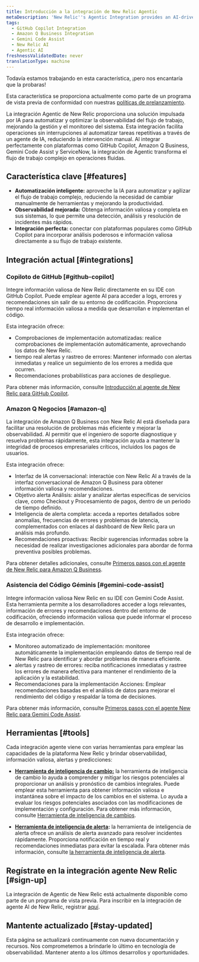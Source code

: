 ```yaml
---
title: Introducción a la integración de New Relic Agentic
metaDescription: 'New Relic''s Agentic Integration provides an AI-driven solution to automate and optimize observability workflows, enhancing system management and monitoring'
tags:
  - GitHub Copilot Integration
  - Amazon Q Business Integration
  - Gemini Code Assist
  - New Relic AI
  - Agentic AI
freshnessValidatedDate: never
translationType: machine
---
```


<Callout title="avance">
  Todavía estamos trabajando en esta característica, ¡pero nos encantaría que la probaras!

  Esta característica se proporciona actualmente como parte de un programa de vista previa de conformidad con nuestras [políticas de prelanzamiento](/docs/licenses/license-information/referenced-policies/new-relic-pre-release-policy).
</Callout>

La integración Agentic de New Relic proporciona una solución impulsada por IA para automatizar y optimizar la observabilidad del flujo de trabajo, mejorando la gestión y el monitoreo del sistema. Esta integración facilita operaciones sin interrupciones al automatizar tareas repetitivas a través de un agente de IA, reduciendo la intervención manual. Al integrar perfectamente con plataformas como GitHub Copilot, Amazon Q Business, Gemini Code Assist y ServiceNow, la integración de Agentic transforma el flujo de trabajo complejo en operaciones fluidas.

## Característica clave [#features]

* **Automatización inteligente:** aproveche la IA para automatizar y agilizar el flujo de trabajo complejo, reduciendo la necesidad de cambiar manualmente de herramientas y mejorando la productividad.
* **Observabilidad mejorada:** Obtenga información valiosa y completa en sus sistemas, lo que permite una detección, análisis y resolución de incidentes más rápidos.
* **Integración perfecta:** conectar con plataformas populares como GitHub Copilot para incorporar análisis poderosos e información valiosa directamente a su flujo de trabajo existente.

## Integración actual [#integrations]

### Copiloto de GitHub [#github-copilot]

Integre información valiosa de New Relic directamente en su IDE con GitHub Copilot. Puede emplear agente AI para acceder a logs, errores y recomendaciones sin salir de su entorno de codificación. Proporciona tiempo real información valiosa a medida que desarrollan e implementan el código.

Esta integración ofrece:

* Comprobaciones de implementación automatizadas: realice comprobaciones de implementación automáticamente, aprovechando los datos de New Relic.
* tiempo real alertas y rastreo de errores: Mantener informado con alertas inmediatas y realice un seguimiento de los errores a medida que ocurren.
* Recomendaciones probabilísticas para acciones de despliegue.

Para obtener más información, consulte [Introducción al agente de New Relic para GitHub Copilot](/docs/agentic-ai/agentic-integration/github-copilot-integration).

### Amazon Q Negocios [#amazon-q]

La integración de Amazon Q Business con New Relic AI está diseñada para facilitar una resolución de problemas más eficiente y mejorar la observabilidad. Al permitir que el ingeniero de soporte diagnostique y resuelva problemas rápidamente, esta integración ayuda a mantener la integridad de procesos empresariales críticos, incluidos los pagos de usuarios.

Esta integración ofrece:

* Interfaz de IA conversacional: interactúe con New Relic AI a través de la interfaz conversacional de Amazon Q Business para obtener información valiosa y recomendaciones.
* Objetivo alerta Análisis: aislar y analizar alertas específicas de servicios clave, como Checkout y Procesamiento de pagos, dentro de un periodo de tiempo definido.
* Inteligencia de alerta completa: acceda a reportes detallados sobre anomalías, frecuencias de errores y problemas de latencia, complementados con enlaces al dashboard de New Relic para un análisis más profundo.
* Recomendaciones proactivas: Recibir sugerencias informadas sobre la necesidad de realizar investigaciones adicionales para abordar de forma preventiva posibles problemas.

Para obtener detalles adicionales, consulte [Primeros pasos con el agente de New Relic para Amazon Q Business](/docs/agentic-ai/agentic-integration/amazonq-integration).

### Asistencia del Código Géminis [#gemini-code-assist]

Integre información valiosa New Relic en su IDE con Gemini Code Assist. Esta herramienta permite a los desarrolladores acceder a logs relevantes, información de errores y recomendaciones dentro del entorno de codificación, ofreciendo información valiosa que puede informar el proceso de desarrollo e implementación.

Esta integración ofrece:

* Monitoreo automatizado de implementación: monitoree automáticamente la implementación empleando datos de tiempo real de New Relic para identificar y abordar problemas de manera eficiente.
* alertas y rastreo de errores: reciba notificaciones inmediatas y rastree los errores de manera efectiva para mantener el rendimiento de la aplicación y la estabilidad.
* Recomendaciones para la implementación Acciones: Emplear recomendaciones basadas en el análisis de datos para mejorar el rendimiento del código y respaldar la toma de decisiones.

Para obtener más información, consulte [Primeros pasos con el agente New Relic para Gemini Code Assist](/docs/agentic-ai/agentic-integration/gemini-integration).

## Herramientas [#tools]

Cada integración agente viene con varias herramientas para emplear las capacidades de la plataforma New Relic y brindar observabilidad, información valiosa, alertas y predicciones:

* **[Herramienta de inteligencia de cambio:](/docs/agentic-ai/tools/change-intelligence-tool)** la herramienta de inteligencia de cambio lo ayuda a comprender y mitigar los riesgos potenciales al proporcionar un análisis y pronóstico de cambios integrales. Puede emplear esta herramienta para obtener información valiosa e instantánea sobre el impacto de los cambios en el sistema. Lo ayuda a evaluar los riesgos potenciales asociados con las modificaciones de implementación y configuración. Para obtener más información, consulte [Herramienta de inteligencia de cambios](/docs/agentic-ai/tools/change-intelligence-tool).

* **[Herramienta de inteligencia de alerta](/docs/agentic-ai/tools/alert-intelligence-tool):** la herramienta de inteligencia de alerta ofrece un análisis de alerta avanzado para resolver incidentes rápidamente. Proporciona notificación en tiempo real y recomendaciones inmediatas para evitar la escalada. Para obtener más información, consulte [la herramienta de inteligencia de alerta](/docs/agentic-ai/tools/alert-intelligence-tool).

## Regístrate en la integración agente New Relic [#sign-up]

La integración de Agentic de New Relic está actualmente disponible como parte de un programa de vista previa. Para inscribir en la integración de agente AI de New Relic, registrar [aquí](https://one.newrelic.com/promotion-flow?state=d0158fb3-6148-4e91-cb2e-58c7af617432).

## Mantente actualizado [#stay-updated]

Esta página se actualizará continuamente con nueva documentación y recursos. Nos comprometemos a brindarle lo último en tecnología de observabilidad. Mantener atento a los últimos desarrollos y oportunidades.
